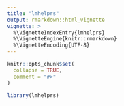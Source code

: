 ```yaml
---
title: "lmhelprs"
output: rmarkdown::html_vignette
vignette: >
  %\VignetteIndexEntry{lmhelprs}
  %\VignetteEngine{knitr::rmarkdown}
  %\VignetteEncoding{UTF-8}
---
```


```r
knitr::opts_chunk$set(
  collapse = TRUE,
  comment = "#>"
)
```

```r
library(lmhelprs)
```
